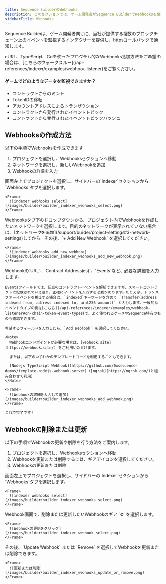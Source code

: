 ```yaml
---
title: Sequence BuilderのWebhooks
description: このセクションでは、ゲーム開発者がSequence BuilderでWebhooksを使い、複数のブロックチェーン上のイベントを監視する方法を説明します。
sidebarTitle: Webhooks
---
```


Sequence Builderは、ゲーム開発者向けに、当社が提供する複数のブロックチェーン上のイベントを監視するインデクサーを提供し、httpsコールバックで通知します。

<Warning>
  cURL、TypeScript、Goを使ったプログラム的なWebhooks追加方法をご希望の場合は、[こちらのウォークスルー](/api-references/indexer/examples/webhook-listener)をご覧ください。
</Warning>

#### ゲームでどのようなデータを監視できますか？

- コントラクトからのミント
- TokenIDの移転
- アカウントアドレスによるトランザクション
- コントラクトから発行されたイベントトピック
- コントラクトから発行されたイベントトピックハッシュ

## Webhooksの作成方法
以下の手順でWebhooksを作成できます
1. プロジェクトを選択し、Webhooksセクションへ移動
2. ネットワークを選択し、新しいWebhookを追加
3. Webhookの詳細を入力

<Steps>
  <Step title="プロジェクトを選択し、Webhooksセクションへ移動">
    画面左上でプロジェクトを選択し、サイドバーの`Indexer`セクションから`Webhooks`タブを選択します。

    <Frame>
      ![indexer webhooks select](/images/builder/builder_indexer_webhooks_select.png)
    </Frame>
  </Step>

  <Step title="ネットワークを選択し、新しいWebhookを追加">
    Webhooksタブ下のドロップダウンから、プロジェクト内でWebhookを作成したいネットワークを選択します。目的のネットワークが表示されていない場合は、[ネットワークを追加](/support/builder/project-settings#3-network-settings)してから、その後、`+ Add New Webhook` を選択してください。

    <Frame>
      ![indexer webhooks add new webhook](/images/builder/builder_indexer_webhooks_add_new_webhook.png)
    </Frame>
  </Step>

  <Step title="Webhookの詳細を入力">
    Webhookの`URL`、`Contract Address(es)`、'Events'など、必要な詳細を入力します。

    Eventsフィールドでは、任意のコントラクトイベントを解析できますが、スマートコントラクトに記載されている通り、正確にイベントを入力する必要があります。たとえば、トランスファーイベントを検出する場合は、`indexed`キーワードを含めて `Transfer(address indexed from, address indexed to, uint256 amount)` と入力します。一般的なイベントタイプの例は[こちら](/api-references/indexer/examples/webhook-listener#on-chain-token-event-types)で、よく使われるケースやSequence特有のものも確認できます。

    希望するフィールドを入力したら、`Add Webhook` を選択してください。

    <Note>
      Webhookエンドポイントが必要な場合は、[webhook.site](https://webhook.site/) をご利用いただけます。

      または、以下のいずれかのテンプレートコードを利用することもできます。

      [Nodejs TypeScript Webhook](https://github.com/0xsequence-demos/template-nodejs-webhook-server)（[ngrok](https://ngrok.com/)と組み合わせて利用）
    </Note>

    <Frame>
      ![Webhookの詳細を入力して追加](/images/builder/builder_indexer_webhooks_add_webhook.png)
    </Frame>

    これで完了です！
  </Step>
</Steps>

## Webhookの削除または更新
以下の手順でWebhookの更新や削除を行う方法をご案内します。
1. プロジェクトを選択し、Webhooksセクションへ移動
2. Webhookを更新または削除するには、ギアアイコンを選択してください。
3. Webhookの更新または削除

<Steps>
  <Step title="プロジェクトを選択し、Webhooksセクションへ移動">
    画面左上でプロジェクトを選択し、サイドバーの`Indexer`セクションから`Webhooks`タブを選択します。

    <Frame>
      ![indexer webhooks select](/images/builder/builder_indexer_webhooks_select.png)
    </Frame>
  </Step>

  <Step title="Webhookを更新または削除するには、ギアアイコンを選択してください。">
    Webhook画面で、削除または更新したいWebhookのギア `⚙` を選択します。

    <Frame>
      ![Webhookの更新をクリック](/images/builder/builder_indexer_webhook_select.png)
    </Frame>
  </Step>

  <Step title="Webhookの更新または削除">
    その後、`Update Webhook` または `Remove` を選択してWebhookを更新または削除できます。

    <Frame>
      ![更新または削除](/images/builder/builder_indexer_webhooks_update_or_remove.png)
    </Frame>
  </Step>
</Steps>